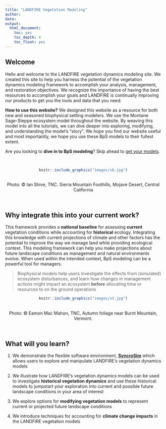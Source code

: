 ```yaml
---
title: "LANDFIRE Vegetation Modeling"
author:
date: 
output:
  html_document:
    toc: yes
    toc_depth: 4
    toc_float: yes
---
```

## Welcome

Hello and welcome to the LANDFIRE vegetation dynamics modeling site. We created this site to help you harness the potential of the vegetation dynamics modeling framework to accomplish your analysis, management, and restoration objectives. We recognize the importance of having the best resources to accomplish your goals and LANDFIRE is continually improving our products to get you the tools and data that you need.
<br>

**How to use this website?** We designed this website as a resource for both new and seasoned biophysical setting modelers. We use the Montane Sage-Steppe ecosystem model throughout the website. By weaving this model into all the tutorials, we can dive deeper into exploring, modifying, and understanding the model’s “story”. We hope you find our website useful and most importantly, we hope you use these BpS models to their fullest extent. 

Are you looking to **dive in to BpS modeling**? Skip ahead to [get your models](./GetModels.html).

<br>

<center>
```r
knitr::include_graphics("images/sb.jpg")

```
</center>
<br>
<center>
Photo: © Ian Shive, TNC. Sierra Mountain Foothills, Mojave Desert, Central California
</center>
<br>

## Why integrate this into your current work?

This framework provides a **national baseline** for assessing **current** vegetation conditions while accounting for **historical** ecology. Integrating this knowledge with current projections of climate and other factors has the potential to improve the way we manage land while providing ecological context. This modeling framework can help you make projections about
future landscape conditions as management and natural environments evolve. When used within the intended context, BpS modeling can be a powerful tool for managers. 

>Biophysical models help users investigate the effects from (simulated) ecosystem disturbances, and learn how changes in management actions might impact an ecosystem **before** allocating time or resources to on the ground operations


<center>
```r
knitr::include_graphics("images/vt.jpg")

```
</center>
<br>
<center>
Photo: © Eamon Mac Mahon, TNC, Autumn foliage near Burnt Mountain, Vermont.
</center>
<br>

## What will you learn?

1. We demonstrate the flexible software environment, [**SyncroSim**](https://syncrosim.com/){target='blank'} which allows users to explore and manipulate LANDFIRE's vegetation dynamics models

2. We illustrate how LANDFIRE’s vegetation dynamics models can be used to investigate **historical vegetation dynamics** and use these historical models to jumpstart your exploration into current and possible future landscape conditions in your area of interest

3. We explore options for **modifying vegetation models** to represent current or projected future landscape conditions

4. We introduce techniques for accounting for **climate change impacts** in the LANDFIRE vegetation models